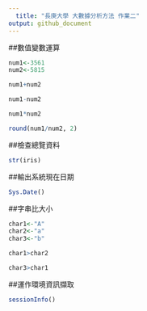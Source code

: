 ```yaml
---
  title: "長庚大學 大數據分析方法 作業二"
output: github_document
---
```


##數值變數運算
```r
num1<-3561
num2<-5815

num1+num2

num1-num2

num1*num2

round(num1/num2, 2)
```

##檢查總覽資料
```r
str(iris)
```

##輸出系統現在日期
```r
Sys.Date()
```

##字串比大小
```r
char1<-"A"
char2<-"a"
char3<-"b"

char1>char2

char3>char1
```

##運作環境資訊擷取
```r
sessionInfo()
```



